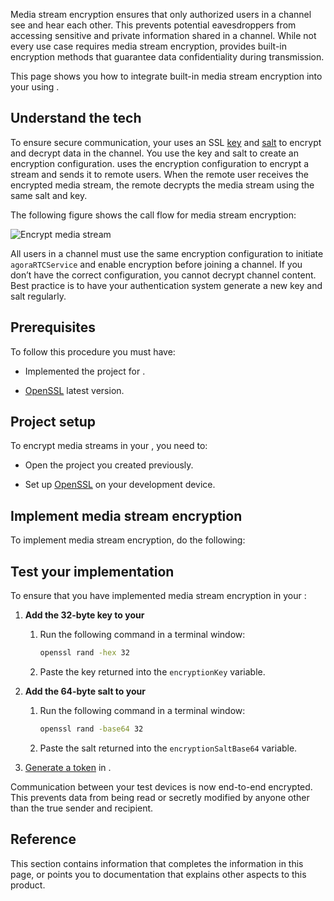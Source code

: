 

Media stream encryption ensures that only authorized users in a channel see and hear each other. This prevents potential eavesdroppers from accessing sensitive and private information shared in a channel. While not every use case requires media stream encryption, <Vpd k="NAME"/> provides built-in encryption methods that guarantee data confidentiality during transmission.

This page shows you how to integrate built-in media stream encryption into your <Vpl k="CLIENT" /> using <Vpd k="NAME"/>.

## Understand the tech

To ensure secure communication, your <Vpl k="CLIENT" /> uses an SSL [key](https://en.wikipedia.org/wiki/Public_key_certificate) and [salt](https://en.wikipedia.org/wiki/Salt_(cryptography)) to encrypt and decrypt data in the channel. You use the key and salt to create an encryption configuration. <Vg k="AGORA_BACKEND" /> uses the encryption configuration to encrypt a stream and sends it to remote users. When the remote user receives the encrypted media stream, the remote <Vpl k="CLIENT" /> decrypts the media stream using the same salt and key.

The following figure shows the call flow for media stream encryption:

![Encrypt media stream](/images/common/media-stream-encryption.png)

All users in a channel must use the same encryption configuration to initiate `agoraRTCService` and enable encryption before joining a channel. If you don’t have the correct configuration, you cannot decrypt channel content. Best practice is to have your authentication system generate a new key and salt regularly.

## Prerequisites

To follow this procedure you must have:

* Implemented the [<Vg k="GET_STARTED"/>](../get-started/get-started-sdk) project for <Vpd k="NAME"/>.

* [OpenSSL](https://www.openssl.org/) latest version.


## Project setup

To encrypt media streams in your <Vpl k="CLIENT" />, you need to:

- Open the [<Vg k="GET_STARTED"/>](../get-started/get-started-sdk) <Vpd k="NAME"/> project you created previously.

- Set up [OpenSSL](https://www.openssl.org/) on your development device.

## Implement <Vg k="COMPANY" /> media stream encryption

To implement media stream encryption, do the following:

<ProjectImplement />

## Test your implementation

To ensure that you have implemented <Vg k="COMPANY" /> media stream encryption in your <Vpl k="CLIENT" />:

1.  **Add the 32-byte key to your <Vpl k="CLIENT" />**

    1.  Run the following command in a terminal window:

        ``` bash
        openssl rand -hex 32
        ```

    2.  Paste the key returned into the `encryptionKey` variable.

2.  **Add the 64-byte salt to your <Vpl k="CLIENT" />**

    1.  Run the following command in a terminal window:

        ``` bash
        openssl rand -base64 32
        ```

    2.  Paste the salt returned into the `encryptionSaltBase64` variable.

3.  [Generate a token](../reference/manage-agora-account#generate-a-temporary-token) in <Vg k="CONSOLE" />.

<ProjectTest />

Communication between your test devices is now end-to-end encrypted. This prevents data from being read or secretly modified by anyone other than the true sender and recipient.

## Reference

This section contains information that completes the information in this page, or points you to documentation that explains other aspects to this product.

<Reference />